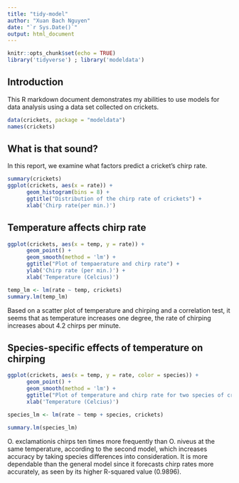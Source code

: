 ```yaml
---
title: "tidy-model"
author: "Xuan Bach Nguyen"
date: "`r Sys.Date()`"
output: html_document
---
```


```r
knitr::opts_chunk$set(echo = TRUE)
library('tidyverse') ; library('modeldata')
```

## Introduction

This R markdown document demonstrates my abilities to use models for data analysis using a data set collected on crickets.

```r
data(crickets, package = "modeldata")
names(crickets)
```
## What is that sound?

In this report, we examine what factors predict a cricket's chirp rate.

```r
summary(crickets)
ggplot(crickets, aes(x = rate)) +
      geom_histogram(bins = 8) +
      ggtitle("Distribution of the chirp rate of crickets") +
      xlab('Chirp rate(per min.)')
```
## Temperature affects chirp rate

```r
ggplot(crickets, aes(x = temp, y = rate)) +
      geom_point() +
      geom_smooth(method = 'lm') +
      ggtitle("Plot of tempaerature and chirp rate") +
      ylab('Chirp rate (per min.)') + 
      xlab('Temperature (Celcius)')

temp_lm <- lm(rate ~ temp, crickets)
summary.lm(temp_lm)
```

Based on a scatter plot of temperature and chirping and a correlation test, it seems that as temperature increases one degree, the rate of chirping increases about 4.2 chirps per minute.

## Species-specific effects of temperature on chirping

```r
ggplot(crickets, aes(x = temp, y = rate, color = species)) +
      geom_point() +
      geom_smooth(method = 'lm') +
      ggtitle("Plot of temperature and chirp rate for two species of crickets") +     ylab('Chirp rate (per min.)') +
      xlab('Temperature (Celcius)')

species_lm <- lm(rate ~ temp + species, crickets)

summary.lm(species_lm)
```
      
O. exclamationis chirps ten times more frequently than O. niveus at the same temperature, according to the second model, which increases accuracy by taking species differences into consideration. It is more dependable than the general model since it forecasts chirp rates more accurately, as seen by its higher R-squared value (0.9896).



